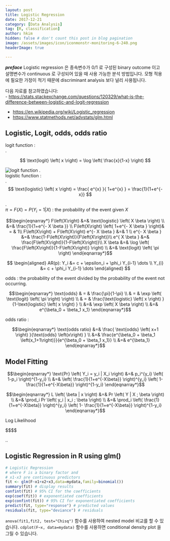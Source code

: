 ```yaml
---
layout: post  
title: Logistic Regression  
date: 2017-12-21  
category: [Data Analysis]  
tag: [R, classification]  
author: hkim  
hidden: false # don't count this post in blog pagination  
image: /assets/images/icon/iconmonstr-monitoring-6-240.png  
headerImage: true

---
```


***preface*** Logistic regression 은 종속변수가 0/1 로 구성된 binary outcome 이고 설명변수가 continuous 로 구성되어 있을 때 사용 가능한 분석 방법입니다. 모형 적용에 필요한 가정이 적기 때문에 discriminant analysis 보다 널리 사용됩니다.

다음 자료를 참고하였습니다:  
- [https://stats.stackexchange.com/questions/120329/what-is-the-difference-between-logistic-and-logit-regression](https://stats.stackexchange.com/questions/120329/what-is-the-difference-between-logistic-and-logit-regression)

- [https://en.wikipedia.org/wiki/Logistic_regression](https://en.wikipedia.org/wiki/Logistic_regression)
- [https://www.statmethods.net/advstats/glm.html](https://www.statmethods.net/advstats/glm.html)


## Logistic, Logit, odds, odds ratio

$\text{logit function}$ :  
.  

$$ \text{logit} \left( x \right) = \log \left( \frac{x}{1-x} \right) $$


![logit function](http://mathworld.wolfram.com/images/eps-gif/LogitTransformation_1000.gif)
.  
$\text{logistic function}$ :  
.  
$$
\text{logistic} \left( x \right) = \frac{ e^{x} }{ 1+e^{x} } = \frac{1}{1+e^{-x}}
$$

.  
$\pi = F\left(X\right) = P \left( Y_i = 1 | X \right)$ : the probability of the event given $X$  

$$\begin{eqnarray*}
F\left(X\right) &=& \text{logistic} \left( X \beta \right) \\
                &=& \frac{1}{1+e^{- X \beta }} \\
F\left(X\right) \left( 1+e^{- X \beta } \right)& = & 1\\
F\left(X\right)  + F\left(X\right) e^{- X \beta } &=& 1 \\
e^{- X \beta } &=& \frac{1-F\left(X\right)}{F\left(X\right)}\\
e^{ X \beta } &=& \frac{F\left(X\right)}{1-F\left(X\right)}\\
X \beta &=& \log \left( \frac{F\left(X\right)}{1-F\left(X\right)} \right) \\
        &=& \text{logit} \left( \pi \right)
\end{eqnarray*}$$

$$
\begin{aligned}
 AR(p): Y_i &= c + \epsilon_i + \phi_i Y_{i-1} \dots \\
 Y_{i} &= c + \phi_i Y_{i-1} \dots
\end{aligned}
$$

$\text{odds}$ : the probability of the event divided by the probability of the event not occurring.

$$\begin{eqnarray*}
\text{odds} & = & \frac{\pi}{1-\pi} \\
& = & \exp \left( \text{logit} \left( \pi \right) \right) \\
& = & \frac{\text{logistic} \left( x \right) }{1-\text{logistic} \left( x \right) } \\
&=& \exp \left( X \beta \right) \\
&=& e^{\beta_0 + \beta_1 x_1}
\end{eqnarray*}$$


$\text{odds ratio}$ :

$$\begin{eqnarray*}
\text{odds ratio} &=& \frac{ \text{odds} \left( x+1 \right) }{\text{odds} \left(x\right) } \\
&=& \frac{e^{\beta_0 + \beta_1 \left(x_1+1\right)}}{e^{\beta_0 + \beta_1 x_1}} \\
&=& e^{\beta_1}
\end{eqnarray*}$$



## Model Fitting


$$\begin{eqnarray*}
\text{Pr} \left( Y_i = y_i | X_i \right) &=& p_i^{y_i} \left( 1-p_i \right)^{1-y_i} \\
&=& \left( \frac{1}{1+e^{-X\beta}} \right)^{y_i} \left( 1- \frac{1}{1+e^{-X\beta}} \right)^{1-y_i}
\end{eqnarray*}$$


$$\begin{eqnarray*}
L \left( \beta | x \right) &=& Pr \left( Y | X ; \beta \right) \\
&=& \prod_i Pr \left( y_i | x_i ; \beta \right) \\
&=& \prod_i \left( \frac{1}{1+e^{-X\beta}} \right)^{y_i} \left( 1- \frac{1}{1+e^{-X\beta}} \right)^{1-y_i}
\end{eqnarray*}$$

Log Likelihood

$$\begin{eqnarray*}
\frac{1}{N} \text{log} \left( L \left( \beta | x \right) \right) &=& \frac{1}{N} \text{log} \left( \prod_i Pr \left( y_i | x_i ; \beta \right) \right) \\
&=& \frac{1}{N} \sum_i \text{log} \left( Pr \left( y_i | x_i ; \beta \right) \right) \\

&=& \frac{1}{N} \sum_i \text{log} \left( \left( \frac{1}{1+e^{-X\beta}} \right)^{y_i} \left( 1- \frac{1}{1+e^{-X\beta}} \right)^{1-y_i} \right) \\

&=& \frac{1}{N} \sum_i \left(
  y_i \text{log} \left( \frac{1}{1+e^{-X\beta}} \right) +
  \left( 1-y_i \right) \text{log} \left( 1- \frac{1}{1+e^{-X\beta}} \right)
  \right)

\end{eqnarray*}$$

..


## Logistic Regression in R using glm()

```r
# Logistic Regression
# where F is a binary factor and
# x1-x3 are continuous predictors
fit <- glm(F~x1+x2+x3,data=mydata,family=binomial())
summary(fit) # display results
confint(fit) # 95% CI for the coefficients
exp(coef(fit)) # exponentiated coefficients
exp(confint(fit)) # 95% CI for exponentiated coefficients
predict(fit, type="response") # predicted values
residuals(fit, type="deviance") # residuals
```

`anova(fit1,fit2, test="Chisq")` 함수를 사용하여 nested model 비교를 할 수 있습니다. `cdplot(F~x, data=mydata)` 함수를 사용하면 conditional density plot 을 그릴 수 있습니다.
